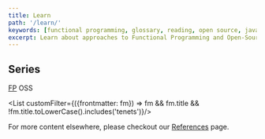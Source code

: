 ```yaml
---
title: Learn
path: '/learn/'
keywords: [functional programming, glossary, reading, open source, javascript, js, fp, learn, learning, fp tenets, fp tents, reviews, package reviews, package review, module review, module, npm, node]
excerpt: Learn about approaches to Functional Programming and Open-Source Software in JavaScript
---
```


## Series
<div id="series-wrapper">
<a id="cta-series-fp" href="/series/fp">FP</a>
<a id="cta-series-oss" className="coming-soon">OSS</a>
</div>

<List customFilter={({frontmatter: fm}) => fm && fm.title && !fm.title.toLowerCase().includes('tenets')}/>
<List title="Reviews" filter="reviews" />
<List title="Glossary" filter="glossary" more="/glossary" />

For more content elsewhere, please checkout our [References] page.

[References]: /references

